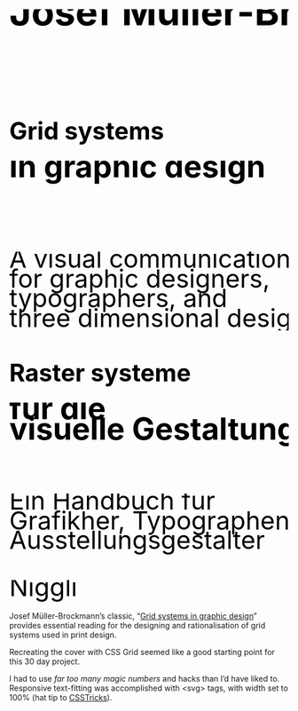 

<Metatags
  title="Grid systems in graphic design cover | May 1 | CSS Grid a day"
  description="An example of using CSS grid every day, from May 1–31st, 2019."
  thumbnail="/opengraph/may-1.png"
  url="https://cssgrid31.brett.cool"
  pathname="/may-1"
/>

<div className={CanvasStyles.main}>
  <div className={BookStyles.container}>
    <div className={BookStyles.aspectratio}>
      <div className={BookStyles.cover}>
        <div className={BookStyles.grid}>
          <h2 className={BookStyles.author}>
            <svg viewBox="0 0 156 44">
              <text x="0" y="9">
                Josef Müller-Brockmann
              </text>
            </svg>
          </h2>
          <h1 className={BookStyles.engTitle}>
            <svg viewBox="0 0 326 44">
              <text x="0" y="34">
                Grid systems
              </text>
            </svg>
          </h1>
          <h3 className={BookStyles.engSubtitle}>
            <svg viewBox="0 0 150 44">
              <text x="0" y="9">
                in graphic design
              </text>
            </svg>
          </h3>
          <p className={BookStyles.engDescription}>
            <svg viewBox="0 0 156 44">
              <text x="0" y="9">
                A visual communication manual
              </text>
              <text x="0" y="20">
                for graphic designers,
              </text>
              <text x="0" y="31">
                typographers, and
              </text>
              <text x="0" y="42">
                three dimensional designers
              </text>
            </svg>
          </p>
          <h1 className={BookStyles.gerTitle}>
            <svg viewBox="0 0 326 44">
              <text x="0" y="34">
                Raster systeme
              </text>
            </svg>
          </h1>
          <h3 className={BookStyles.gerSubtitle}>
            <svg viewBox="0 0 150 44">
              <text x="0" y="9">
                für die
              </text>
              <text x="0" y="20">
                visuelle Gestaltung
              </text>
            </svg>
          </h3>
          <p className={BookStyles.gerDescription}>
            <svg viewBox="0 0 156 44">
              <text x="0" y="9">
                Ein Handbuch für
              </text>
              <text x="0" y="20">
                Grafikher, Typographen und
              </text>
              <text x="0" y="31">
                Ausstellungsgestalter
              </text>
            </svg>
          </p>
          <p className={BookStyles.publisher}>
            <svg viewBox="0 0 156 13">
              <text x="0" y="9">
                Niggli
              </text>
            </svg>
          </p>
        </div>
      </div>
    </div>
  </div>
</div>

<Footer date={1} next={true}>

Josef Müller-Brockmann’s classic, “[Grid systems in graphic design][gs]” provides essential reading for the designing and rationalisation of grid systems used in print design.

Recreating the cover with CSS Grid seemed like a good starting point for this 30 day project.

I had to use _far too many magic numbers_ and hacks than I’d have liked to. Responsive text-fitting was accomplished with &lt;svg&gt; tags, with width set to 100% (hat tip to [CSSTricks][ref]).

[gs]: https://www.niggli.ch/en/grid-systems-in-graphic-design.html "Grid systems in graphic design — Niggli"
[ref]: https://css-tricks.com/fitting-text-to-a-container/#article-header-id-7 "Fitting Text to a Container — Chris Coyier"

</Footer>
